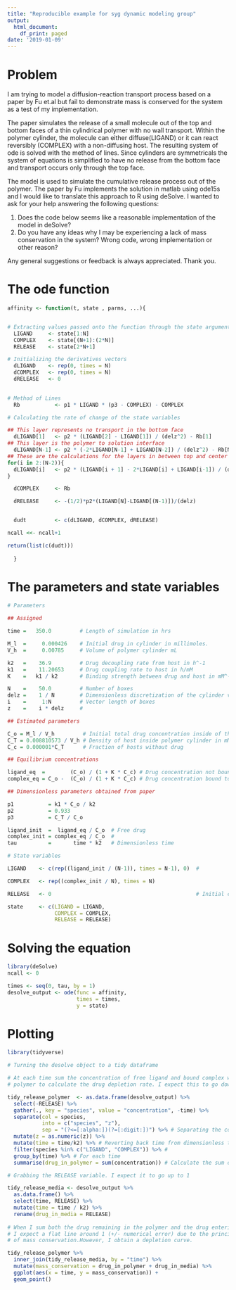 ```yaml
---
title: "Reproducible example for syg dynamic modeling group"
output:
  html_document:
    df_print: paged
date: '2019-01-09'
---
```


# Problem

I am trying to model a diffusion-reaction transport process based on a paper by Fu et.al 
but fail to demonstrate mass is conserved for the system as a test of my implementation.

The paper simulates the release of a small molecule out of the top and bottom faces of a 
thin cylindrical polymer with no wall transport. Within the polymer cylinder, 
the molecule can either diffuse(LIGAND) or it can react reversibly (COMPLEX) 
with a non-diffusing host. The resulting system of ode is solved with the method 
of lines. Since cylinders are symmetricals the system of equations is simplified 
to have no release from the bottom face and transport occurs only through the 
top face.

The model is used to simulate the cumulative release process out of the polymer. 
The paper by Fu implements the solution in matlab using ode15s and I would like to 
translate this approach to R using deSolve. I wanted to ask for your help answering
the following questions:

(1) Does the code below seems like a reasonable implementation of the model
in deSolve?
(2) Do you have any ideas why I may be experiencing a lack of mass conservation 
in the system? Wrong code, wrong implementation or other reason?

Any general suggestions or feedback is always appreciated. Thank you.

# The ode function
```r
affinity <- function(t, state , parms, ...){


# Extracting values passed onto the function through the state argument
  LIGAND     <- state[1:N]
  COMPLEX    <- state[(N+1):(2*N)]
  RELEASE    <- state[2*N+1]

# Initializing the derivatives vectors
  dLIGAND    <- rep(0, times = N)
  dCOMPLEX   <- rep(0, times = N)
  dRELEASE   <- 0

  
# Method of Lines  
  Rb           <- p1 * LIGAND * (p3 - COMPLEX) - COMPLEX

# Calculating the rate of change of the state variables

## This layer represents no transport in the bottom face 
  dLIGAND[1]   <- p2 * (LIGAND[2] - LIGAND[1]) / (delz^2) - Rb[1]
## This layer is the polymer to solution interface
  dLIGAND[N-1] <- p2 * (-2*LIGAND[N-1] + LIGAND[N-2]) / (delz^2) - Rb[N-1]
## These are the calculations for the layers in between top and center
for(i in 2:(N-2)){
  dLIGAND[i]   <- p2 * (LIGAND[i + 1] - 2*LIGAND[i] + LIGAND[i-1]) / (delz^2) - Rb[i]
}

  dCOMPLEX     <- Rb

  dRELEASE     <- -(1/2)*p2*(LIGAND[N]-LIGAND[(N-1)])/(delz)


  dudt         <- c(dLIGAND, dCOMPLEX, dRELEASE)

ncall <<- ncall+1 

return(list(c(dudt))) 
             
  }
```



# The parameters and state variables
```r

# Parameters

## Assigned

time =   350.0         # Length of simulation in hrs

M_l  =     0.000426    # Initial drug in cylinder in millimoles.
V_h  =     0.00785     # Volume of polymer cylinder mL

k2   =    36.9         # Drug decoupling rate from host in h^-1
k1   =    11.20653     # Drug coupling rate to host in h/mM
K    =   k1 / k2       # Binding strength between drug and host in mM^-1

N    =    50.0         # Number of boxes 
delz =    1 / N        # Dimensionless discretization of the cylinder vertical coordinates
i    =     1:N         # Vector length of boxes
z    =    i * delz     # 

## Estimated parameters

C_o = M_l / V_h         # Initial total drug concentration inside of the polymer in mM
C_T = 0.008810573 / V_h # Density of host inside polymer cylinder in mM (*Bound to polymer, constant through time)
C_c = 0.000001*C_T      # Fraction of hosts without drug

## Equilibrium concentrations

ligand_eq  =        (C_o) / (1 + K * C_c) # Drug concentration not bound to host at time = 0
complex_eq = C_o -  (C_o) / (1 + K * C_c) # Drug concentration bound to host at time = 0 

## Dimensionless parameters obtained from paper

p1           = k1 * C_o / k2
p2           = 0.933            
p3           = C_T / C_o

ligand_init  =  ligand_eq / C_o  # Free drug 
complex_init = complex_eq / C_o  # 
tau          =       time * k2   # Dimensionless time

# State variables 

LIGAND    <- c(rep((ligand_init / (N-1)), times = N-1), 0)  #

COMPLEX   <- rep((complex_init / N), times = N)

RELEASE   <- 0                                              # Initial condition

state     <- c(LIGAND = LIGAND,
               COMPLEX = COMPLEX,
               RELEASE = RELEASE)

```

# Solving the equation
```r
library(deSolve)
ncall <- 0

times <- seq(0, tau, by = 1)
desolve_output <- ode(func = affinity, 
                      times = times, 
                      y = state)
```

# Plotting

```r
library(tidyverse)

# Turning the desolve object to a tidy dataframe

# At each time sum the concentration of free ligand and bound complex within the 
# polymer to calculate the drug depletion rate. I expect this to go down to 0.

tidy_release_polymer  <- as.data.frame(desolve_output) %>% 
  select(-RELEASE) %>%
  gather(., key = "species", value = "concentration", -time) %>%
  separate(col = species, 
           into = c("species", "z"), 
           sep = "(?<=[:alpha:])(?=[:digit:])") %>% # Separating the column names from the vertical coordinates of the cylinder
  mutate(z = as.numeric(z)) %>%
  mutate(time = time/k2) %>% # Reverting back time from dimensionless to hrs
  filter(species %in% c("LIGAND", "COMPLEX")) %>% # 
  group_by(time) %>% # For each time
  summarise(drug_in_polymer = sum(concentration)) # Calculate the sum of free ligand and bound

# Grabbing the RELEASE variable. I expect it to go up to 1

tidy_release_media <- desolve_output %>%
  as.data.frame() %>%
  select(time, RELEASE) %>%
  mutate(time = time / k2) %>%
  rename(drug_in_media = RELEASE)
  
# When I sum both the drug remaining in the polymer and the drug entering the solution
# I expect a flat line around 1 (+/- numerical error) due to the principle 
# of mass conservation.However, I obtain a depletion curve.

tidy_release_polymer %>%
  inner_join(tidy_release_media, by = "time") %>%
  mutate(mass_conservation = drug_in_polymer + drug_in_media) %>%
  ggplot(aes(x = time, y = mass_conservation)) +
  geom_point()

```



